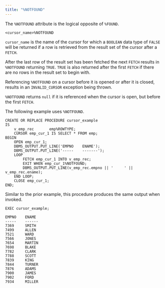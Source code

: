 ```yaml
---
title: "%NOTFOUND"
---
```


<div id="%notfound" class="registered_link"></div>

The `%NOTFOUND` attribute is the logical opposite of `%FOUND`.

```text
<cursor_name>%NOTFOUND
```

`cursor_name` is the name of the cursor for which a `BOOLEAN` data type of `FALSE` will be returned if a row is retrieved from the result set of the cursor after a `FETCH`.

After the last row of the result set has been fetched the next `FETCH` results in `%NOTFOUND` returning `TRUE`. `TRUE` is also returned after the first `FETCH` if there are no rows in the result set to begin with.

Referencing `%NOTFOUND` on a cursor before it is opened or after it is closed, results in an `INVALID_CURSOR` exception being thrown.

`%NOTFOUND` returns `null` if it is referenced when the cursor is open, but before the first `FETCH`.

The following example uses `%NOTFOUND`.

```text
CREATE OR REPLACE PROCEDURE cursor_example
IS
    v_emp_rec       emp%ROWTYPE;
    CURSOR emp_cur_1 IS SELECT * FROM emp;
BEGIN
    OPEN emp_cur_1;
    DBMS_OUTPUT.PUT_LINE('EMPNO    ENAME');
    DBMS_OUTPUT.PUT_LINE('-----    -------');
    LOOP
        FETCH emp_cur_1 INTO v_emp_rec;
        EXIT WHEN emp_cur_1%NOTFOUND;
        DBMS_OUTPUT.PUT_LINE(v_emp_rec.empno || '     ' || v_emp_rec.ename);
    END LOOP;
    CLOSE emp_cur_1;
END;
```

Similar to the prior example, this procedure produces the same output when invoked.

```text
EXEC cursor_example;

EMPNO    ENAME
-----    ------
7369     SMITH
7499     ALLEN
7521     WARD
7566     JONES
7654     MARTIN
7698     BLAKE
7782     CLARK
7788     SCOTT
7839     KING
7844     TURNER
7876     ADAMS
7900     JAMES
7902     FORD
7934     MILLER
```
